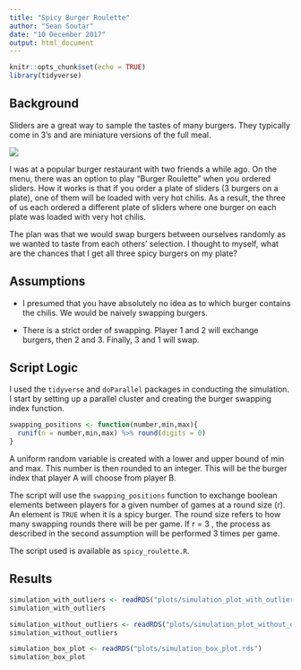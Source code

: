 ```yaml
---
title: "Spicy Burger Roulette"
author: "Sean Soutar"
date: "10 December 2017"
output: html_document
---
```


```r
knitr::opts_chunk$set(echo = TRUE)
library(tidyverse)
```

## Background

Sliders are a great way to sample the tastes of many burgers. They typically come in 3's and are miniature versions of the full meal. 

![](resources/sliders_image.jpg)

I was at a popular burger restaurant with two friends a while ago. On the menu, there was an option to play "Burger Roulette" when you ordered sliders. How it works is that if you order a plate of sliders (3 burgers on a plate), one of them will be loaded with very hot chilis. As a result, the three of us each ordered a different plate of sliders where one burger on each plate was loaded with very hot chilis.

The plan was that we would swap burgers between ourselves randomly as we wanted to taste from each others' selection.
I thought to myself, what are the chances that I get all three spicy burgers on my plate?


## Assumptions

* I presumed that you have absolutely no idea as to which burger contains the chilis. We would be naively swapping burgers.

* There is a strict order of swapping. Player 1 and 2 will exchange burgers, then 2 and 3. Finally, 3 and 1 will swap.


## Script Logic

I used the `tidyverse` and `doParallel` packages in conducting the simulation. I start by setting up a parallel cluster and creating the burger swapping index function.

```r
swapping_positions <- function(number,min,max){
  runif(n = number,min,max) %>% round(digits = 0)
}
```
A uniform random variable is created with a lower and upper bound of min and max. This number is then rounded to an integer. This will be the burger index that player A will choose from player B.

The script will use the `swapping_positions` function to exchange boolean elements between players for a given number of games at a round size (r). An element is `TRUE` when it is a spicy burger. The round size refers to how many swapping rounds there will be per game. If r = 3 , the process as described in the second assumption will be performed 3 times per game.

The script used is available as `spicy_roulette.R`.


## Results
```r
simulation_with_outliers <- readRDS("plots/simulation_plot_with_outliers.rds")
simulation_with_outliers
```
```r
simulation_without_outliers <- readRDS("plots/simulation_plot_without_outliers.rds")
simulation_without_outliers
```
```r
simulation_box_plot <- readRDS("plots/simulation_box_plot.rds")
simulation_box_plot
```

